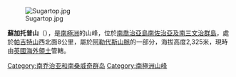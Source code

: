 [[Image:Sugartop.jpg|thumb]]

{{Coord|54|22|S|36|38|W||display=title}}

'''蘇加托普山'''（{{lang-en|Mount Sugartop}}），是[[南極洲|南極洲]]的山峰，位於[[南喬治亞島|南喬治亞島]][[南佐治亞及南三文治群島|南佐治亞及南三文治群島]]，處於[[帕吉特山|帕吉特山]]西北面8公里，屬於[[阿勒代斯山脈|阿勒代斯山脈]]的一部分，海拔高度2,325米，現時由[[英國海外領土|英國海外領土]]管轄。

{{Antarctica-geo-stub}}
[[Category:南乔治亚和南桑威奇群岛|Category:南乔治亚和南桑威奇群岛]]
[[Category:南極洲山峰|Category:南極洲山峰]]